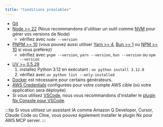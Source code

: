```yaml
---
title: "Conditions préalables"
---
```





- [Git](https://git-scm.com/book/en/v2/Getting-Started-Installing-Git)
- [Node >= 22](https://nodejs.org/en/download) (Nous recommandons d'utiliser un outil comme [NVM](https://github.com/nvm-sh/nvm) pour gérer vos versions de Node)
  - vérifiez avec `node --version`
- [PNPM >= 10](https://pnpm.io/installation#using-npm) (vous pouvez aussi utiliser [Yarn >= 4](https://yarnpkg.com/getting-started/install), [Bun >= 1](https://bun.sh/docs/installation) ou [NPM >= 10](https://nodejs.org/en/learn/getting-started/an-introduction-to-the-npm-package-manager) si vous préférez)
  - vérifiez avec `pnpm --version`, `yarn --version`, `bun --version` ou `npm --version`
- [UV >= 0.5.29](https://docs.astral.sh/uv/getting-started/installation/)
  1. installez Python 3.12 en exécutant : `uv python install 3.12.0`
  2. vérifiez avec `uv python list --only-installed`
- [Docker](https://www.docker.com/) est nécessaire pour certains générateurs.
- [AWS Credentials](https://docs.aws.amazon.com/sdkref/latest/guide/access.html) configurées pour votre compte AWS cible (où votre application sera déployée)
- Si vous utilisez [VSCode](https://code.visualstudio.com/), nous vous recommandons d'installer le [plugin Nx Console pour VSCode](https://marketplace.visualstudio.com/items?itemName=nrwl.angular-console).

:::tip
Si vous utilisez un assistant IA comme Amazon Q Developer, Cursor, Claude Code ou Cline, vous pouvez également <Link path="/get_started/building-with-ai">installer le plugin Nx pour AWS MCP server.</Link>
:::